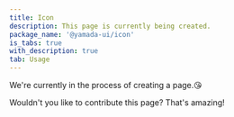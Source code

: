 ```yaml
---
title: Icon
description: This page is currently being created.
package_name: '@yamada-ui/icon'
is_tabs: true
with_description: true
tab: Usage
---
```


We're currently in the process of creating a page.😘

Wouldn't you like to contribute this page? That's amazing!
